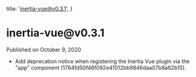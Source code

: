 
  title: 'inertia-vue@v0.3.1',
}

<h1>inertia-vue@v0.3.1</h1>

<div className="-mt-8 mb-12 text-base font-medium text-gray-600">Published on October 9, 2020</div>

- Add deprecation notice when registering the Inertia Vue plugin via the "app" component (1764fd50f46f092e41012bb9846daa07b8a62b15).
